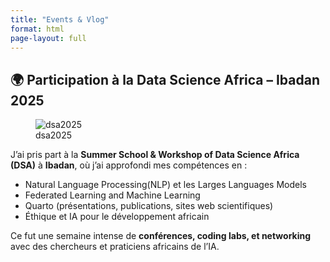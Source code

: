 ```yaml
---
title: "Events & Vlog"
format: html
page-layout: full
---
```


## 🌍 Participation à la Data Science Africa – Ibadan 2025

![dsa2025](images/Eric-1.JPG)

J'ai pris part à la **Summer School & Workshop of Data Science Africa (DSA)** à **Ibadan**, où j’ai approfondi mes compétences en :

- Natural Language Processing(NLP) et les Larges Languages Models 
- Federated Learning and Machine Learning
- Quarto (présentations, publications, sites web scientifiques)
- Éthique et IA pour le développement africain

Ce fut une semaine intense de **conférences, coding labs, et networking** avec des chercheurs et praticiens africains de l’IA.
